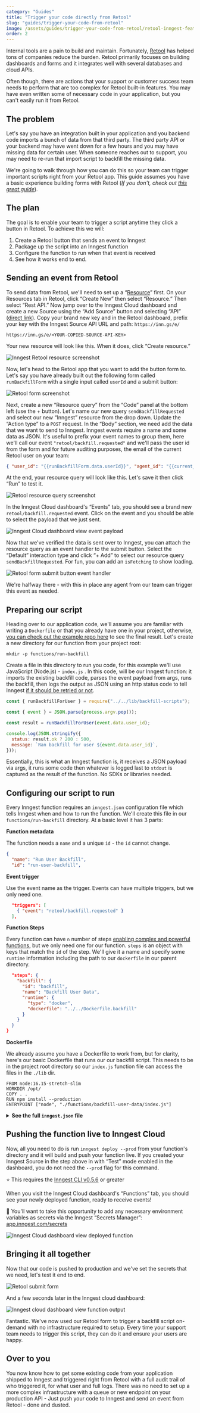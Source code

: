 ```yaml
---
category: "Guides"
title: "Trigger your code directly from Retool"
slug: "guides/trigger-your-code-from-retool"
image: /assets/guides/trigger-your-code-from-retool/retool-inngest-featured-image.jpg
order: 2
---
```


Internal tools are a pain to build and maintain. Fortunately, [Retool](https://retool.com/) has helped tons of companies reduce the burden. Retool primarily focuses on building dashboards and forms and it integrates well with several databases and cloud APIs.

Often though, there are actions that your support or customer success team needs to perform that are too complex for Retool built-in features. You may have even written some of necessary code in your application, but you can't easily run it from Retool.

## The problem

Let's say you have an integration built in your application and you backend code imports a bunch of data from that third party. The third party API or your backend may have went down for a few hours and you may have missing data for certain user. When someone reaches out to support, you may need to re-run that import script to backfill the missing data.

<!-- TBD diagram? -->

We're going to walk through how you can do this so your team can trigger important scripts right from your Retool app. This guide assumes you have a basic experience building forms with Retool (*If you don't, check out [this great guide](https://docs.retool.com/docs/create-forms-using-form-component)*).

## The plan

The goal is to enable your team to trigger a script anytime they click a button in Retool. To achieve this we will:

1. Create a Retool button that sends an event to Inngest
2. Package up the script into an Inngest function
3. Configure the function to run when that event is received
4. See how it works end to end.

## Sending an event from Retool

To send data from Retool, we'll need to set up a “[Resource](https://docs.retool.com/docs/resources)” first. On your Resources tab in Retool, click “Create New” then select “Resource.” Then select “Rest API.” Now jump over to the Inngest Cloud dashboard and create a new Source using the “Add Source” button and selecting “API” ([direct link](/test/sources/new?ref=retool-guide#API)). Copy your brand new key and in the Retool dashboard, prefix your key with the Inngest Source API URL and path: `https://inn.gs/e/`

```shell
https://inn.gs/e/<YOUR-COPIED-SOURCE-API-KEY>
```

Your new resource will look like this. When it does, click “Create resource.”

![Inngest Retool resource screenshot](/assets/guides/trigger-your-code-from-retool/retool-resource.png)

Now, let's head to the Retool app that you want to add the button form to. Let's say you have already built out the following form called `runBackfillForm` with a single input called `userId` and a submit button:

![Retool form screenshot](/assets/guides/trigger-your-code-from-retool/retool-form.png)

Next, create a new “Resource query” from the “Code” panel at the bottom left (use the + button). Let's name our new query `sendBackfillRequested` and select our new “Inngest” resource from the drop down. Update the “Action type” to a `POST` request. In the “Body” section, we need add the data that we want to send to Inngest. Inngest events require a name and some data as JSON. It's useful to prefix your event names to group them, here we'll call our event `"retool/backfill.requested"` and we'll pass the user id from the form and for future auditing purposes, the email of the current Retool user on your team:

```json
{ "user_id": "{{runBackfillForm.data.userId}}", "agent_id": "{{current_user.email}}" }
```

At the end, your resource query will look like this. Let's save it then click “Run” to test it.

![Retool resource query screenshot](/assets/guides/trigger-your-code-from-retool/retool-resource-query.png)

In the Inngest Cloud dashboard's “Events” tab, you should see a brand new `retool/backfill.requested` event. Click on the event and you should be able to select the payload that we just sent.

![Inngest Cloud dashboard view event payload](/assets/guides/trigger-your-code-from-retool/inngest-view-event-payload.gif)

Now that we've verified the data is sent over to Inngest, you can attach the resource query as an event handler to the submit button. Select the “Default” interaction type and click “+ Add” to select our resource query `sendBackfillRequested`. For fun, you can add an `isFetching` to show loading.

![Retool form submit button event handler](/assets/guides/trigger-your-code-from-retool/retool-resource-query.png)

We're halfway there - with this in place any agent from our team can trigger this event as needed.

## Preparing our script

Heading over to our application code, we'll assume you are familiar with writing a `Dockerfile` or that you already have one in your project, otherwise, [you can check out the example repo here](https://github.com/inngest/example-monorepo) to see the final result. Let's create a new directory for our function from your project root:

```shell
mkdir -p functions/run-backfill
```

Create a file in this directory to run you code, for this example we'll use JavaScript (Node.js) - `index.js` . In this code, will be our Inngest function: it imports the existing backfill code, parses the event payload from args, runs the backfill, then logs the output as JSON using an http status code to tell Inngest [if it should be retried or not](/docs/functions/retries?ref=retool-guide).

```js
const { runBackfillForUser } = require("../../lib/backfill-scripts");

const { event } = JSON.parse(process.argv.pop());

const result = runBackfillForUser(event.data.user_id);

console.log(JSON.stringify({
  status: result.ok ? 200 : 500,
  message: `Ran backfill for user ${event.data.user_id}`,
}));
```

Essentially, this is what an Inngest function is, it receives a JSON payload via args, it runs some code then whatever is logged last to `stdout` is captured as the result of the function. No SDKs or libraries needed.

## Configuring our script to run

Every Inngest function requires an `inngest.json` configuration file which tells Inngest when and how to run the function. We'll create this file in our `functions/run-backfill` directory. At a basic level it has 3 parts:

**Function metadata**

The function needs a `name` and a unique `id` - the `id` cannot change.

```json
{
  "name": "Run User Backfill",
  "id": "run-user-backfill",
```

**Event trigger**

Use the event name as the trigger. Events can have multiple triggers, but we only need one.

```json
  "triggers": [
    { "event": "retool/backfill.requested" }
  ],
```

**Function Steps**

Every function can have `n` number of steps [enabling complex and powerful functions](/docs/functions/step-functions?ref=retool-guide), but we only need one for our function. `steps` is an object with keys that match the `id` of the step. We'll give it a name and specify some `runtime` information including the path to our `dockerfile` in our parent directory.

```json
  "steps": {
    "backfill": {
      "id": "backfill",
      "name": "Backfill User Data",
      "runtime": {
        "type": "docker",
        "dockerfile": "../../Dockerfile.backfill"
      }
    }
  }
}
```

**Dockerfile**

We already assume you have a Dockerfile to work from, but for clarity, here's our basic Dockerfile that runs our our backfill script. This needs to be in the project root directory so our `index.js` function file can access the files in the `./lib` dir.

```docker
FROM node:16.15-stretch-slim
WORKDIR /opt/
COPY . .
RUN npm install --production
ENTRYPOINT ["node", "./functions/backfill-user-data/index.js"]
```

<details>
  <summary><strong>See the full <code>inngest.json</code> file</strong></summary>

```json
{
  "name": "Run User Backfill",
  "id": "run-user-backfill",
  "triggers": [
    { "event": "retool/backfill.requested" }
  ],
  "steps": {
    "backfill": {
      "id": "backfill",
      "name": "Backfill User Data",
      "runtime": {
        "type": "docker",
        "dockerfile": "../../Dockerfile.backfill"
      }
    }
  }
}
}
```

</details>

<!-- FUTURE: Add info on Inngest run -->

## Pushing the function live to Inngest Cloud

Now, all you need to do is run `inngest deploy --prod` from your function's directory and it will build and push your function live. If you created your Inngest Source in the step above in with “Test” mode enabled in the dashboard, you do not need the `--prod` flag for this command.

<aside>
⭐️ This requires the <a href="/docs/cli/installation?ref=retool-guide">Inngest CLI v0.5.6</a> or greater
</aside>

When you visit the Inngest Cloud dashboard's “Functions” tab, you should see your newly deployed function, ready to receive events!

<aside>
👋 You'll want to take this opportunity to add any necessary environment variables as secrets via the Inngest “Secrets Manager”: <a href="https://app.inngest.com/secrets">app.inngest.com/secrets</a>
</aside>

![Inngest Cloud dashboard view deployed function](/assets/guides/trigger-your-code-from-retool/inngest-deployed-function.png)

## Bringing it all together

Now that our code is pushed to production and we've set the secrets that we need, let's test it end to end.

![Retool submit form](/assets/guides/trigger-your-code-from-retool/retool-submit-form.gif)

And a few seconds later in the Inngest cloud dashboard:

![Inngest cloud dashboard view function output](/assets/guides/trigger-your-code-from-retool/inngest-view-function-output.gif)

Fantastic. We've now used our Retool form to trigger a backfill script on-demand with no infrastructure required to setup. Every time your support team needs to trigger this script, they can do it and ensure your users are happy.

## Over to you

You now know how to get some existing code from your application shipped to Inngest and triggered right from Retool with a full audit trail of who triggered it, for what user and full logs. There was no need to set up a more complex infrastructure with a queue or new endpoint on your production API - Just push your code to Inngest and send an event from Retool - done and dusted.